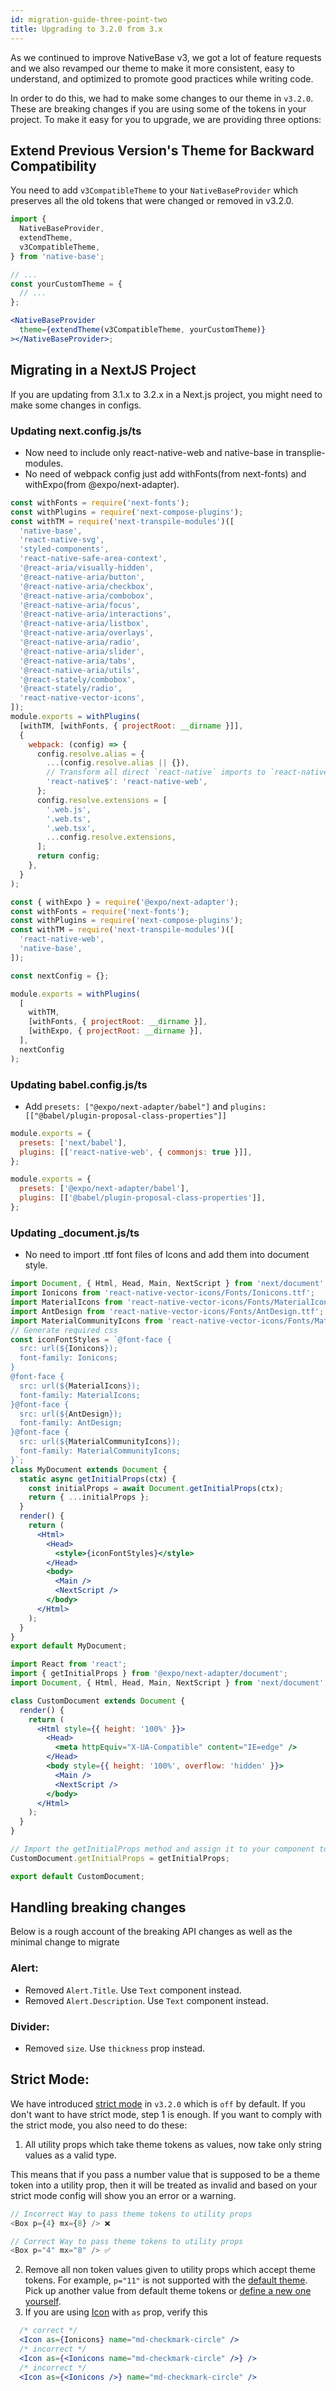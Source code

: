 ```yaml
---
id: migration-guide-three-point-two
title: Upgrading to 3.2.0 from 3.x
---
```


As we continued to improve NativeBase v3, we got a lot of feature requests and we also revamped our theme to make it more consistent, easy to understand, and optimized to promote good practices while writing code.

In order to do this, we had to make some changes to our theme in `v3.2.0`. These are breaking changes if you are using some of the tokens in your project. To make it easy for you to upgrade, we are providing three options:

##  Extend Previous Version's Theme for Backward Compatibility

You need to add `v3CompatibleTheme` to your `NativeBaseProvider` which preserves all the old tokens that were changed or removed in v3.2.0.

```jsx
import {
  NativeBaseProvider,
  extendTheme,
  v3CompatibleTheme,
} from 'native-base';

// ...
const yourCustomTheme = {
  // ...
};

<NativeBaseProvider
  theme={extendTheme(v3CompatibleTheme, yourCustomTheme)}
></NativeBaseProvider>;
```

## Migrating in a NextJS Project

If you are updating from 3.1.x to 3.2.x in a Next.js project, you might need to make some changes in configs.

### Updating next.config.js/ts

- Now need to include only react-native-web and native-base in transplie-modules.
- No need of webpack config just add withFonts(from next-fonts) and withExpo(from @expo/next-adapter).

```jsx {5-22,27-40}
const withFonts = require('next-fonts');
const withPlugins = require('next-compose-plugins');
const withTM = require('next-transpile-modules')([
  'native-base',
  'react-native-svg',
  'styled-components',
  'react-native-safe-area-context',
  '@react-aria/visually-hidden',
  '@react-native-aria/button',
  '@react-native-aria/checkbox',
  '@react-native-aria/combobox',
  '@react-native-aria/focus',
  '@react-native-aria/interactions',
  '@react-native-aria/listbox',
  '@react-native-aria/overlays',
  '@react-native-aria/radio',
  '@react-native-aria/slider',
  '@react-native-aria/tabs',
  '@react-native-aria/utils',
  '@react-stately/combobox',
  '@react-stately/radio',
  'react-native-vector-icons',
]);
module.exports = withPlugins(
  [withTM, [withFonts, { projectRoot: __dirname }]],
  {
    webpack: (config) => {
      config.resolve.alias = {
        ...(config.resolve.alias || {}),
        // Transform all direct `react-native` imports to `react-native-web`
        'react-native$': 'react-native-web',
      };
      config.resolve.extensions = [
        '.web.js',
        '.web.ts',
        '.web.tsx',
        ...config.resolve.extensions,
      ];
      return config;
    },
  }
);
```

```jsx {1,5,9,15,17}
const { withExpo } = require('@expo/next-adapter');
const withFonts = require('next-fonts');
const withPlugins = require('next-compose-plugins');
const withTM = require('next-transpile-modules')([
  'react-native-web',
  'native-base',
]);

const nextConfig = {};

module.exports = withPlugins(
  [
    withTM,
    [withFonts, { projectRoot: __dirname }],
    [withExpo, { projectRoot: __dirname }],
  ],
  nextConfig
);
```

### Updating babel.config.js/ts

- Add `presets: ["@expo/next-adapter/babel"]` and `plugins: [["@babel/plugin-proposal-class-properties"]]`

```jsx {3,2}
module.exports = {
  presets: ['next/babel'],
  plugins: [['react-native-web', { commonjs: true }]],
};
```

```jsx {2,3}
module.exports = {
  presets: ['@expo/next-adapter/babel'],
  plugins: [['@babel/plugin-proposal-class-properties']],
};
```

### Updating _document.js/ts

- No need to import .ttf font files of Icons and add them into document style.

```jsx {2-20,30}
import Document, { Html, Head, Main, NextScript } from 'next/document';
import Ionicons from 'react-native-vector-icons/Fonts/Ionicons.ttf';
import MaterialIcons from 'react-native-vector-icons/Fonts/MaterialIcons.ttf';
import AntDesign from 'react-native-vector-icons/Fonts/AntDesign.ttf';
import MaterialCommunityIcons from 'react-native-vector-icons/Fonts/MaterialCommunityIcons.ttf';
// Generate required css
const iconFontStyles = `@font-face {
  src: url(${Ionicons});
  font-family: Ionicons;
}
@font-face {
  src: url(${MaterialIcons});
  font-family: MaterialIcons;
}@font-face {
  src: url(${AntDesign});
  font-family: AntDesign;
}@font-face {
  src: url(${MaterialCommunityIcons});
  font-family: MaterialCommunityIcons;
}`;
class MyDocument extends Document {
  static async getInitialProps(ctx) {
    const initialProps = await Document.getInitialProps(ctx);
    return { ...initialProps };
  }
  render() {
    return (
      <Html>
        <Head>
          <style>{iconFontStyles}</style>
        </Head>
        <body>
          <Main />
          <NextScript />
        </body>
      </Html>
    );
  }
}
export default MyDocument;
```

```jsx
import React from 'react';
import { getInitialProps } from '@expo/next-adapter/document';
import Document, { Html, Head, Main, NextScript } from 'next/document';

class CustomDocument extends Document {
  render() {
    return (
      <Html style={{ height: '100%' }}>
        <Head>
          <meta httpEquiv="X-UA-Compatible" content="IE=edge" />
        </Head>
        <body style={{ height: '100%', overflow: 'hidden' }}>
          <Main />
          <NextScript />
        </body>
      </Html>
    );
  }
}

// Import the getInitialProps method and assign it to your component to ensure the react-native-web styles are used.
CustomDocument.getInitialProps = getInitialProps;

export default CustomDocument;
```

## Handling breaking changes

Below is a rough account of the breaking API changes as well as the minimal change to migrate

### Alert:

- Removed `Alert.Title`. Use `Text` component instead.
- Removed `Alert.Description`. Use `Text` component instead.

### Divider:

- Removed `size`. Use `thickness` prop instead.

## Strict Mode:

We have introduced [strict mode](../strict-mode) in `v3.2.0` which is `off` by default. If you don't want to have strict mode, step 1 is enough. If you want to comply with the strict mode, you also need to do these:

1.  All utility props which take theme tokens as values, now take only string values as a valid type.

This means that if you pass a number value that is supposed to be a theme token into a utility prop, then it will be treated as invalid and based on your strict mode config will show you an error or a warning.

```js
// Incorrect Way to pass theme tokens to utility props
<Box p={4} mx={8} /> ❌

```

```js
// Correct Way to pass theme tokens to utility props
<Box p="4" mx="8" /> ✅
```

2.  Remove all non token values given to utility props which accept theme tokens. For example, `p="11"` is not supported with the [default theme](../default-theme). Pick up another value from default theme tokens or [define a new one yourself](../customizing-theme).
3.  If you are using [Icon](../icon.md) with `as` prop, verify this

```jsx
  /* correct */
  <Icon as={Ionicons} name="md-checkmark-circle" />
  /* incorrect */
  <Icon as={<Ionicons name="md-checkmark-circle" />} />
  /* incorrect */
  <Icon as={<Ionicons />} name="md-checkmark-circle" />

```
